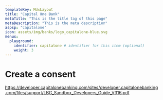 ```yaml
---
templateKey: MdxLayout
title: "Capital One Bank"
metaTitle: "This is the title tag of this page"
metaDescription: "This is the meta description"
aspsp: "capitalone"
icon: assets/img/banks/logo_capitalone-blue.svg
menus:
  playground: 
    identifier: capitalone # identifier for this item (optional)
    weight: 3
---
```


# Create a consent

https://developer.capitalonebanking.com/sites/developer.capitalonebanking.com/files/support/LBG_Sandbox_Developers_Guide_V316.pdf

